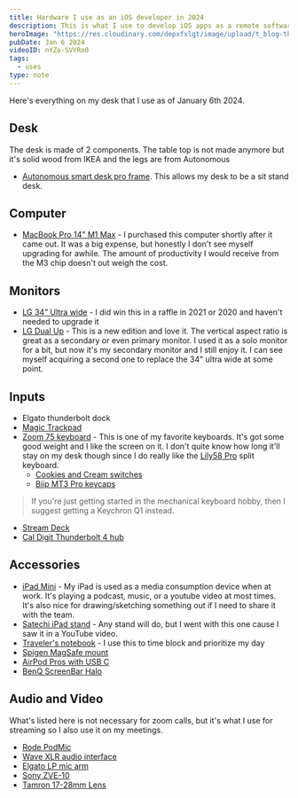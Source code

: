 ```yaml
---
title: Hardware I use as an iOS developer in 2024
description: This is what I use to develop iOS apps as a remote software engineer.
heroImage: "https://res.cloudinary.com/depxfxlgt/image/upload/t_blog-thumbnail/20240106_c4bxt7.png"
pubDate: Jan 6 2024
videoID: nYZo-SVYRo0
tags:
  - uses
type: note
---
```


Here's everything on my desk that I use as of January 6th 2024.

<AffiliateDisclaimer />
<YouTube id={frontmatter.videoID}/>

## Desk 

The desk is made of 2 components. The table top is not made anymore but it's solid wood from IKEA and the legs are from Autonomous

- [Autonomous smart desk pro frame](https://www.autonomous.ai/standing-desks/diy-smart-desk-kit?option16=38&option17=41). This allows my desk to be a sit stand desk.

## Computer

- [MacBook Pro 14" M1 Max](https://geni.us/mBcWAX) - I purchased this computer shortly after it came out. It was a big expense, but honestly I don't see myself upgrading for awhile. The amount of productivity I would receive from the M3 chip doesn't out weigh the cost.

## Monitors

- [LG 34” Ultra wide](https://geni.us/2xG8lMp) - I did win this in a raffle in 2021 or 2020 and haven't needed to upgrade it
- [LG Dual Up](https://geni.us/9AGPlgP) - This is a new edition and love it. The vertical aspect ratio is great as a secondary or even primary monitor. I used it as a solo monitor for a bit, but now it's my secondary monitor and I still enjoy it. I can see myself acquiring a second one to replace the 34" ultra wide at some point.

## Inputs

- Elgato thunderbolt dock
- [Magic Trackpad](https://geni.us/oRMxMF)
- [Zoom 75 keyboard](https://meletrix.com/collections/zoom75-collection) - This is one of my favorite keyboards. It's got some good weight and I like the screen on it. I don't quite know how long it'll stay on my desk though since I do really like the [Lily58 Pro](https://keyhive.xyz/shop/lily58) split keyboard. 
    - [Cookies and Cream switches](https://geni.us/FNgMcNS)
    - [Biip MT3 Pro keycaps](https://geni.us/vFVWxr7)
> If you're just getting started in the mechanical keyboard hobby, then I suggest getting a Keychron Q1 instead.
- [Stream Deck](https://geni.us/N6NMrZ)
- [Cal Digit Thunderbolt 4 hub](https://geni.us/gtwAd)

## Accessories

- [iPad Mini](https://geni.us/dU1Eh) - My iPad is used as a media consumption device when at work. It's playing a podcast, music, or a youtube video at most times. It's also nice for drawing/sketching something out if I need to share it with the team.
- [Satechi iPad stand](https://geni.us/HOZBmv) - Any stand will do, but I went with this one cause I saw it in a YouTube video.
- [Traveler's notebook](https://geni.us/6yQyTr) - I use this to time block and prioritize my day
- [Spigen MagSafe mount](https://amzn.to/3RMN0Ob)
- [AirPod Pros with USB C](https://geni.us/0r2ZG)
- [BenQ ScreenBar Halo](https://geni.us/ShkXhyG)

## Audio and Video 

What's listed here is not necessary for zoom calls, but it's what I use for streaming so I also use it on my meetings.

- [Rode PodMic](https://geni.us/kdoS)
- [Wave XLR audio interface](https://geni.us/1rvPQ)
- [Elgato LP mic arm](https://geni.us/1cS4oG)
- [Sony ZVE-10](https://geni.us/vq6tVh)
- [Tamron 17-28mm Lens](https://geni.us/DqQBkV)